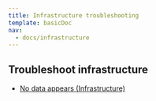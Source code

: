 ```yaml
---
title: Infrastructure troubleshooting
template: basicDoc
nav:
  - docs/infrastructure
---
```


## Troubleshoot infrastructure

- [No data appears (Infrastructure)](/docs/infrastructure/infrastructure-troubleshooting/troubleshoot-infrastructure/no-data-appears-infrastructure)
